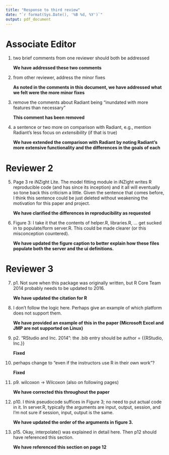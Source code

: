 ```yaml
---
title: "Response to third review"
date: "`r format(Sys.Date(), '%B %d, %Y')`"
output: pdf_document
---
```


# Associate Editor

1. two brief comments from one reviewer should both be addressed

    **We have addressed these two comments**

2. from other reviewer, address the minor fixes 

    **As noted in the comments in this document, we have addressed what we felt were the more minor fixes**

3. remove the comments about Radiant being "inundated with more features than necessary"
    
    **This comment has been removed**

4. a sentence or two more on comparison with Radiant, e.g., mention Radiant's less focus on *extensibility* (if that is true)

    **We have extended the comparison with Radiant by noting Radiant's more extensive functionality and the differences in the goals of each**

# Reviewer 2

5. Page 3 re iNZight Lite. The model fitting module in iNZight writes R reproducible code (and has since its inception) and it all will eventually so tone back this criticism a little. Given the sentence that comes before, I think this sentence could be just deleted without weakening the motivation for this paper and project.

    **We have clarified the differences in reproducibility as requested**

6. Figure 3: I take it that the contents of helper.R, libraries.R, ... get sucked in to populate/form server.R. This could be made clearer (or this misconception countered).

    **We have updated the figure caption to better explain how these files populate both the server and the ui definitions.**

# Reviewer 3

7. p1. Not sure when this package was originally written, but R Core Team 2014 probably needs to be updated to 2016.

    **We have updated the citation for R**

8. I don't follow the logic here. Perhaps give an example of which platform does not support them.

    **We have provided an example of this in the paper (Microsoft Excel and JMP are not supported on Linux)**
    
9. p2. "RStudio and Inc. 2014": the .bib entry should be author = {{RStudio, Inc.}}

    **Fixed**
    
10. perhaps change to "even if the instructors use R in their own work"?

    **Fixed**
    
11. p9. wilcoxon -> Wilcoxon (also on following pages)

    **We have corrected this throughout the paper**
    
12. p10. I think pseudocode suffices in Figure 3; no need to put actual code in it. In server.R, typically the arguments are input, output, session, and I'm not sure if session, input, output is the same.

    **We have updated the order of the arguments in figure 3.**

13. p15. Okay, interpolate() was explained in detail here. Then p12 should have referenced this section.

    **We have referenced this section on page 12**
    
